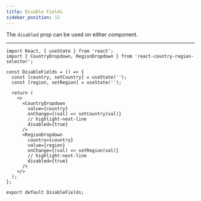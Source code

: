 ```yaml
---
title: Disable Fields
sidebar_position: 12
---
```



The `disabled` prop can be used on either component.

<DisableFields />

---

```tsx
import React, { useState } from 'react';
import { CountryDropdown, RegionDropdown } from 'react-country-region-selector';

const DisableFields = () => {
  const [country, setCountry] = useState('');
  const [region, setRegion] = useState('');

  return (
    <>
      <CountryDropdown
        value={country}
        onChange={(val) => setCountry(val)}
        // highlight-next-line
        disabled={true}
      />
      <RegionDropdown
        country={country}
        value={region}
        onChange={(val) => setRegion(val)}
        // highlight-next-line
        disabled={true}
      />
    </>
  );
};

export default DisableFields;
```
